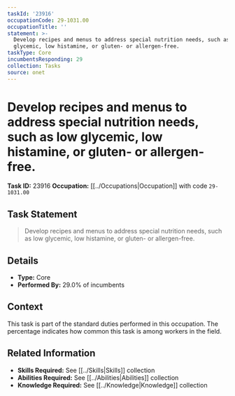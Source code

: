 ```yaml
---
taskId: '23916'
occupationCode: 29-1031.00
occupationTitle: ''
statement: >-
  Develop recipes and menus to address special nutrition needs, such as low
  glycemic, low histamine, or gluten- or allergen-free.
taskType: Core
incumbentsResponding: 29
collection: Tasks
source: onet
---
```

# Develop recipes and menus to address special nutrition needs, such as low glycemic, low histamine, or gluten- or allergen-free.

**Task ID:** 23916
**Occupation:** [[../Occupations|Occupation]] with code `29-1031.00`

## Task Statement

> Develop recipes and menus to address special nutrition needs, such as low glycemic, low histamine, or gluten- or allergen-free.

## Details

- **Type:** Core
- **Performed By:** 29.0% of incumbents

## Context

This task is part of the standard duties performed in this occupation. The percentage indicates how common this task is among workers in the field.

## Related Information

- **Skills Required:** See [[../Skills|Skills]] collection
- **Abilities Required:** See [[../Abilities|Abilities]] collection
- **Knowledge Required:** See [[../Knowledge|Knowledge]] collection
